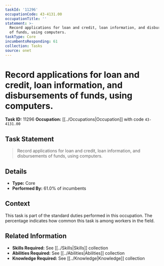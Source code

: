 ```yaml
---
taskId: '11296'
occupationCode: 43-4131.00
occupationTitle: ''
statement: >-
  Record applications for loan and credit, loan information, and disbursements
  of funds, using computers.
taskType: Core
incumbentsResponding: 61
collection: Tasks
source: onet
---
```

# Record applications for loan and credit, loan information, and disbursements of funds, using computers.

**Task ID:** 11296
**Occupation:** [[../Occupations|Occupation]] with code `43-4131.00`

## Task Statement

> Record applications for loan and credit, loan information, and disbursements of funds, using computers.

## Details

- **Type:** Core
- **Performed By:** 61.0% of incumbents

## Context

This task is part of the standard duties performed in this occupation. The percentage indicates how common this task is among workers in the field.

## Related Information

- **Skills Required:** See [[../Skills|Skills]] collection
- **Abilities Required:** See [[../Abilities|Abilities]] collection
- **Knowledge Required:** See [[../Knowledge|Knowledge]] collection
